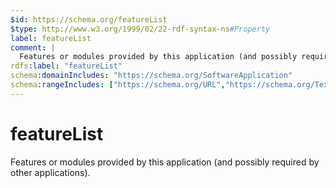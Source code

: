 ```yaml
---
$id: https://schema.org/featureList
$type: http://www.w3.org/1999/02/22-rdf-syntax-ns#Property
label: featureList
comment: |
  Features or modules provided by this application (and possibly required by other applications).
rdfs:label: "featureList"
schema:domainIncludes: "https://schema.org/SoftwareApplication"
schema:rangeIncludes: ["https://schema.org/URL","https://schema.org/Text"]
---
```


# featureList

Features or modules provided by this application (and possibly required by other applications).

